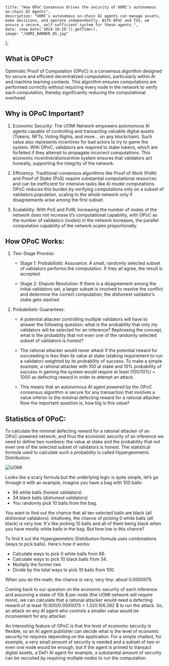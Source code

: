 	title: "How OPoC Consensus drives the security of UOMI’s autonomous on-chain AI Agents",
    description: "UOMI’s autonomous on-chain AI agents can manage assets, make decisions, and operate independently. With OPoC and TSS, we ensure a secure, self-sufficient system for these agents.",
	date: (new Date('2024-10-28')).getTime(),
    image: "/UOMI_BANNER_05.jpg"
};

## What is OPoC?

Optimistic Proof of Computation (OPoC) is a consensus algorithm designed for secure and efficient decentralized computation, particularly within AI and machine learning contexts. This algorithm ensures computations are performed correctly without requiring every node in the network to verify each computation, thereby significantly reducing the computational overhead.
 
## Why is OPoC Important?

1. Economic Security: The UOMI Network empowers autonomous AI agents capable of controlling and transacting valuable digital assets (Tokens, NFTs, Voting Rights, and more… on any blockchain). Such value also represents incentives for bad actors to try to game the system. With OPoC, validators are required to stake tokens, which are forfeited if they attempt to propagate incorrect computations. This economic incentive/disincentive system ensures that validators act honestly, supporting the integrity of the network.

2. Efficiency: Traditional consensus algorithms like Proof of Work (PoW) and Proof of Stake (PoS) require substantial computational resources and can be inefficient for intensive tasks like AI model computations. OPoC reduces this burden by verifying computations only on a subset of validators population, scaling to the whole network only if disagreements arise among the first subset.

3. Scalability: With PoS and PoW, increasing the number of nodes of the network does not increase it’s computational capability, with OPoC as the number of validators (nodes) in the network increases, the parallel computation capability of the network scales proportionally.

## How OPoC Works:

1. Two-Stage Process:

	+ Stage 1: Probabilistic Assurance: A small, randomly selected subset of validators performs the computation. If they all agree, the result is accepted.

	+ Stage 2: Dispute Resolution: If there is a disagreement among the initial validators set, a larger subset is involved to resolve the conflict and determine the correct computation; the dishonest validator’s stake gets slashed

1. Probabilistic Guarantees:

	+ A potential attacker controlling multiple validators will have to answer the following question: what is the probability that only my validators will be selected for an inference? Rephrasing the concept, what is the probability that not even one of the randomly selected subset of validators is honest?

	+ The rational attacker would never attack if the potential reward for succeeding is less than its value at stake (staking requirement to run a validator) weighted by its probability of success. To make a simple example, a rational attacker with 100 at stake and 10% probability of success in gaming the system would require at least (100/10%) = 1000 as defecting reward in order to attempt an attack.  

	+ This means that an autonomous AI agent powered by the OPoC consensus algorithm is secure for any transaction that involves a value inferior to the minimal defecting reward for a rational attacker. Now the important question is, how big is this value?

## Statistics of OPoC:

To calculate the minimal defecting reward for a rational attacker of an OPoC-powered network, and thus the economic security of an inference we need to define two numbers: the value at stake and the probability that not even one of the selected subset of validators is honest. The statistical formula used to calculate such a probability is called Hypergeometric Distribution: 

![UOMI](/public/Equation.jpeg)

Looks like a scary formula but the underlying logic is quite simple, let’s go through it with an example, imagine you have a bag with 100 balls:

+ 66 white balls (honest validators)
+ 34 black balls (dishonest validators)
+ You randomly pick 10 balls from the bag. 

You want to find out the chance that all ten selected balls are black (all dishonest validators). Intuitively, the chance of picking 0 white balls (all black) is very low. It's like picking 10 balls and all of them being black when you have mostly white balls in the bag. But how low is this chance? 

To find it out the Hypergeometric Distribution formula uses combinations (ways to pick balls). Here's how it works: 

+ Calculate ways to pick 0 white balls from 66. 
+ Calculate ways to pick 10 black balls from 34.
+ Multiply the former two
+ Divide by the total ways to pick 10 balls from 100.

When you do the math, the chance is very, very tiny: about 0.0000075.

Coming back to our question on the economic security of each inference and assuming a stake of 10k $ per node (the UOMI network will require more), we can calculate that a rational attacker would need a defecting reward of at least 10.000/0.0000075 = 1.320.106.382 $ to run the attack. So, an attack on any AI agent who controls a smaller value would be inconvenient for any attacker.

An interesting feature of OPoC is that the level of economic security is flexible, so an AI agent publisher can decide what is the level of economic security he requires depending on the application. For a simple chatbot, for example, a very small amount of security is needed and a subset of two or even one node would be enough, but if the agent is primed to transact digital assets, a DeFi AI agent for example, a substantial amount of security can be recruited by requiring multiple nodes to run the computation.


